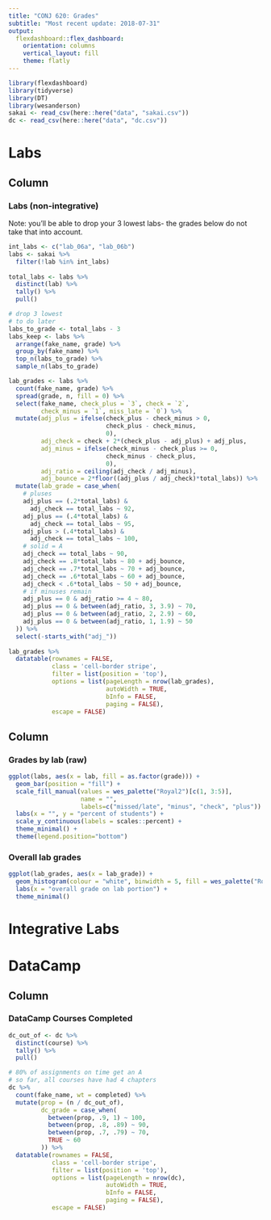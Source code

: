 ```yaml
---
title: "CONJ 620: Grades"
subtitle: "Most recent update: 2018-07-31"
output: 
  flexdashboard::flex_dashboard:
    orientation: columns
    vertical_layout: fill
    theme: flatly
---
```


```r
library(flexdashboard)
library(tidyverse)
library(DT)
library(wesanderson)
sakai <- read_csv(here::here("data", "sakai.csv"))
dc <- read_csv(here::here("data", "dc.csv"))
```

Labs
===================================== 

Column {data-width=650}
-----------------------------------------------------------------------

### Labs (non-integrative)

Note: you'll be able to drop your 3 lowest labs- the grades below do not take that into account. 

```r
int_labs <- c("lab_06a", "lab_06b")
labs <- sakai %>% 
  filter(!lab %in% int_labs)
  
total_labs <- labs %>% 
  distinct(lab) %>% 
  tally() %>% 
  pull()

# drop 3 lowest
# to do later
labs_to_grade <- total_labs - 3
labs_keep <- labs %>% 
  arrange(fake_name, grade) %>% 
  group_by(fake_name) %>% 
  top_n(labs_to_grade) %>% 
  sample_n(labs_to_grade)

lab_grades <- labs %>% 
  count(fake_name, grade) %>% 
  spread(grade, n, fill = 0) %>% 
  select(fake_name, check_plus = `3`, check = `2`, 
         check_minus = `1`, miss_late = `0`) %>% 
  mutate(adj_plus = ifelse(check_plus - check_minus > 0, 
                           check_plus - check_minus,
                           0),
         adj_check = check + 2*(check_plus - adj_plus) + adj_plus,
         adj_minus = ifelse(check_minus - check_plus >= 0, 
                           check_minus - check_plus,
                           0),
         adj_ratio = ceiling(adj_check / adj_minus),
         adj_bounce = 2*floor((adj_plus / adj_check)*total_labs)) %>% 
  mutate(lab_grade = case_when(
    # pluses
    adj_plus == (.2*total_labs) & 
      adj_check == total_labs ~ 92,
    adj_plus == (.4*total_labs) & 
      adj_check == total_labs ~ 95,
    adj_plus > (.4*total_labs) & 
      adj_check == total_labs ~ 100,
    # solid = A
    adj_check == total_labs ~ 90,
    adj_check == .8*total_labs ~ 80 + adj_bounce,
    adj_check == .7*total_labs ~ 70 + adj_bounce,
    adj_check == .6*total_labs ~ 60 + adj_bounce,
    adj_check < .6*total_labs ~ 50 + adj_bounce,
    # if minuses remain
    adj_plus == 0 & adj_ratio >= 4 ~ 80,
    adj_plus == 0 & between(adj_ratio, 3, 3.9) ~ 70,
    adj_plus == 0 & between(adj_ratio, 2, 2.9) ~ 60,
    adj_plus == 0 & between(adj_ratio, 1, 1.9) ~ 50
  )) %>% 
  select(-starts_with("adj_"))
  
lab_grades %>% 
  datatable(rownames = FALSE,
            class = 'cell-border stripe',
            filter = list(position = 'top'),
            options = list(pageLength = nrow(lab_grades), 
                           autoWidth = TRUE,
                           bInfo = FALSE,
                           paging = FALSE),
            escape = FALSE)
```
  


Column {data-width=350}
-----------------------------------------------------------------------

### Grades by lab (raw)

```r
ggplot(labs, aes(x = lab, fill = as.factor(grade))) +
  geom_bar(position = "fill") +
  scale_fill_manual(values = wes_palette("Royal2")[c(1, 3:5)], 
                    name = "",
                    labels=c("missed/late", "minus", "check", "plus")) +
  labs(x = "", y = "percent of students") + 
  scale_y_continuous(labels = scales::percent) +
  theme_minimal() +
  theme(legend.position="bottom")
```

### Overall lab grades

```r
ggplot(lab_grades, aes(x = lab_grade)) +
  geom_histogram(colour = "white", binwidth = 5, fill = wes_palette("Royal2")[5]) +
  labs(x = "overall grade on lab portion") +
  theme_minimal() 
```



Integrative Labs
=====================================  


DataCamp
=====================================  

Column {data-width=800}
-----------------------------------------------------------------------

### DataCamp Courses Completed

```r
dc_out_of <- dc %>% 
  distinct(course) %>% 
  tally() %>% 
  pull()

# 80% of assignments on time get an A
# so far, all courses have had 4 chapters
dc %>% 
  count(fake_name, wt = completed) %>% 
  mutate(prop = (n / dc_out_of),
         dc_grade = case_when(
           between(prop, .9, 1) ~ 100,
           between(prop, .8, .89) ~ 90,
           between(prop, .7, .79) ~ 70,
           TRUE ~ 60
         )) %>% 
  datatable(rownames = FALSE,
            class = 'cell-border stripe',
            filter = list(position = 'top'),
            options = list(pageLength = nrow(dc), 
                           autoWidth = TRUE,
                           bInfo = FALSE,
                           paging = FALSE),
            escape = FALSE)
```